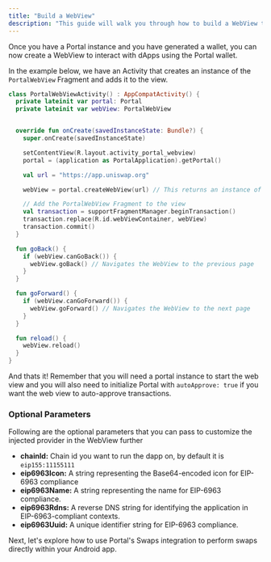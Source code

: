 ```yaml
---
title: "Build a WebView"
description: "This guide will walk you through how to build a WebView to interact with dApps using the Portal wallet."
---
```


Once you have a Portal instance and you have generated a wallet, you can now create a WebView to interact with dApps using the Portal wallet.

In the example below, we have an Activity that creates an instance of the `PortalWebView` Fragment and adds it to the view.

```kotlin
class PortalWebViewActivity() : AppCompatActivity() {
  private lateinit var portal: Portal
  private lateinit var webView: PortalWebView


  override fun onCreate(savedInstanceState: Bundle?) {
    super.onCreate(savedInstanceState)

    setContentView(R.layout.activity_portal_webview)
    portal = (application as PortalApplication).getPortal()

    val url = "https://app.uniswap.org"

    webView = portal.createWebView(url) // This returns an instance of PortalWebView

    // Add the PortalWebView Fragment to the view
    val transaction = supportFragmentManager.beginTransaction()
    transaction.replace(R.id.webViewContainer, webView)
    transaction.commit()
  }

  fun goBack() {
    if (webView.canGoBack()) {
      webView.goBack() // Navigates the WebView to the previous page
    }
  }

  fun goForward() {
    if (webView.canGoForward()) {
      webView.goForward() // Navigates the WebView to the next page
    }
  }

  fun reload() {
    webView.reload()
  }
}
```

And thats it! Remember that you will need a portal instance to start the web view and you will also need to initialize Portal with `autoApprove: true` if you want the web view to auto-approve transactions.

### Optional Parameters

Following are the optional parameters that you can pass to customize the injected provider in the WebView further

* **chainId:** Chain id you want to run the dapp on, by default it is `eip155:11155111`
* **eip6963Icon:** A string representing the Base64-encoded icon for EIP-6963 compliance
* **eip6963Name:** A string representing the name for EIP-6963 compliance.
* **eip6963Rdns:** A reverse DNS string for identifying the application in EIP-6963-compliant contexts.
* **eip6963Uuid:** A unique identifier string for EIP-6963 compliance.

Next, let's explore how to use Portal's Swaps integration to perform swaps directly within your Android app.
